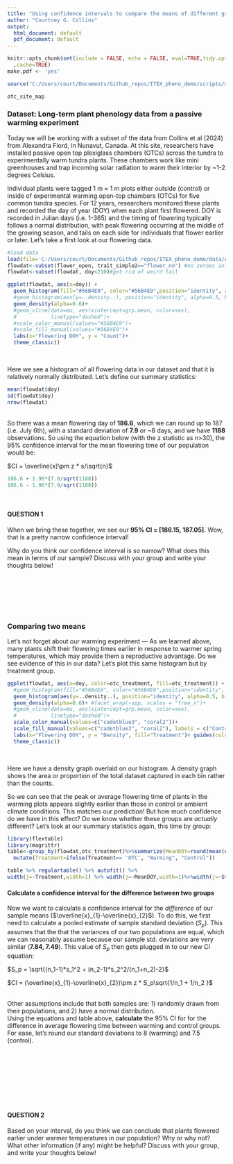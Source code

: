 ```yaml
---
title: "Using confidence intervals to compare the means of different groups"
author: "Courtney G. Collins"
output:
  html_document: default
  pdf_document: default
---
```

<!-- include = FALSE prevents code and results from appearing in the finished file. R Markdown still runs the code in the chunk, and the results can be used by other chunks. -->
<!-- echo = FALSE prevents code, but not the results from appearing in the finished file. This is a useful way to embed figures. -->


```r
knitr::opts_chunk$set(include = FALSE, echo = FALSE, eval=TRUE,tidy.opts=list(width.cutoff=60),tidy=TRUE
  ,cache=TRUE) 
make.pdf <- 'yes'
```


```r
source("C:/Users/court/Documents/Github_repos/ITEX_pheno_demo/scripts/map_fig.R")

```

```r
otc_site_map
```

### Dataset: Long-term plant phenology data from a passive warming experiment 

Today we will be working with a subset of the data from Collins et al (2024) from Alexandra Fiord, in Nunavut, Canada. At this site, researchers have installed passive open top plexiglass chambers (OTCs) across the tundra to experimentally warm tundra plants. These chambers work like mini greenhouses and trap incoming solar radiation to warm their interior by ~1-2 degrees Celsius.

Individual plants were tagged 1 m × 1 m plots either outside (control) or inside of experimental warming open-top chambers (OTCs) for five common tundra species. For 12 years, researchers monitored these plants and recorded the day of year (DOY) when each plant first flowered. DOY is recorded in Julian days (i.e. 1-365) and the timing of flowering typically follows a normal distribution, with peak flowering occurring at the middle of the growing season, and tails on each side for individuals that flower earlier or later.  Let's take a first look at our flowering data. 

```r
#load data
load(file='C:/Users/court/Documents/Github_repos/ITEX_pheno_demo/data/AFphen_dem_climate.Rdata')
flowdat<-subset(flower_open, trait_simple2=="flower_no") #no zeroes in dataset
flowdat<-subset(flowdat, doy<210)#get rid of weird tail 
```


```r
ggplot(flowdat, aes(x=doy)) +
  geom_histogram(fill="#56B4E9", color="#56B4E9",position="identity", alpha=0.5, bins = 22)+
  #geom_histogram(aes(y=..density..), position="identity", alpha=0.5, binwidth = 7, fill="#56B4E9", color="#56B4E9")+
  geom_density(alpha=0.6)+
  #geom_vline(data=mu, aes(xintercept=grp.mean, color=sex),
  #           linetype="dashed")+
  #scale_color_manual(values="#56B4E9")+
  #scale_fill_manual(values="#56B4E9")+
  labs(x="Flowering DOY", y = "Count")+
  theme_classic()
```
<br>

Here we see a histogram of all flowering data in our dataset and that it is relatively normally distributed. Let's define our summary statistics: 
```r
mean(flowdat$doy)
sd(flowdat$doy)
nrow(flowdat)
```
<br>
So there was a mean flowering day of **186.6**, which we can round up to 187 (i.e. July 6th), with a standard deviation of **7.9** or ~8 days, and we have **1188** observations. So using the equation below (with the z statistic as n>30), the 95% confidence interval for the mean flowering time of our population would be:

 $CI = \overline{x}\pm z * s/\sqrt{n}$ 
 <br>

```r
186.6 + 1.96*(7.9/sqrt(1188))
186.6 - 1.96*(7.9/sqrt(1188))
```
<br>

#### QUESTION 1  
When we bring these together, we see our **95% CI = [186.15, 187.05].** Wow, that is a pretty narrow confidence interval!  

Why do you think our confidence interval is so narrow? What does this mean in terms of our sample? Discuss with your group and write your thoughts below!  

<br>
<br>
<br>
<br>
<br>

### Comparing two means 
Let's not forget about our warming experiment --- As we learned above, many plants shift their flowering times earlier in response to warmer spring temperatures, which may provide them a reproductive advantage. Do we see evidence of this in our data? Let's plot this same histogram but by treatment group. 

```r
ggplot(flowdat, aes(x=doy, color=otc_treatment, fill=otc_treatment)) +
  #geom_histogram(fill="#56B4E9", color="#56B4E9",position="identity", alpha=0.5, binwidth = 7)+
  geom_histogram(aes(y=..density..), position="identity", alpha=0.5, bins = 20)+ #fill="#56B4E9", color="#56B4E9")+
  geom_density(alpha=0.6)+ #facet_wrap(~spp, scales = "free_x")+
  #geom_vline(data=mu, aes(xintercept=grp.mean, color=sex),
  #           linetype="dashed")+
  scale_color_manual(values=c("cadetblue3", "coral2"))+
  scale_fill_manual(values=c("cadetblue3", "coral2"), labels = c("Control", "Warming"))+
  labs(x="Flowering DOY", y = "Density", fill="Treatment")+ guides(color = "none")+ 
  theme_classic() 
```
 <br>

Here we have a density graph overlaid on our histogram. A density graph shows the area or proportion of the total dataset captured in each bin rather than the counts. 

So we can see that the peak or average flowering time of plants in the warming plots appears slightly earlier than those in control or ambient climate conditions. This matches our prediction! But how much confidence do we have in this effect? Do we know whether these groups are *actually* different? Let's look at our summary statistics again, this time by group:

```r
library(flextable)
library(magrittr)
table<-group_by(flowdat,otc_treatment)%>%summarize(MeanDOY=round(mean(doy), 2), Std.deviation=round(sd(doy), 2), N= n())%>%rename(Treatment=otc_treatment)%>%
  mutate(Treatment=ifelse(Treatment== 'OTC', "Warming", "Control"))

table %>% regulartable() %>% autofit() %>% 
width(j=~Treatment,width=1) %>% width(j=~MeanDOY,width=1)%>%width(j=~Std.deviation,width=1)%>%width(j=~N,width=0.5)
```

#### Calculate a confidence interval for the difference between two groups
Now we want to  calculate a confidence interval for  the *difference* of our sample means ($\overline{x}_{1}-\overline{x}_{2}$). To do this, we first need to calculate a pooled estimate of sample standard deviation ($S_p$). This assumes that the that the variances of our two populations are equal, which we can reasonably assume because our sample std. deviations are very similar (**7.84, 7.49**). This value of $S_p$ then gets plugged in to our new CI equation:

 $S_p = \sqrt{(n_1-1)*s_1^2 + (n_2-1)*s_2^2/(n_1+n_2)-2}$
 
 $CI = (\overline{x}_{1}-\overline{x}_{2})\pm z * S_p\sqrt{1/n_1 + 1/n_2 }$ 

 <br>
Other assumptions include that both samples are: 1) randomly drawn from their populations, and 2) have a normal distribution.  
Using the equations and table above, **calculate** the 95% CI for for the difference in average flowering time between warming and control groups. For ease, let's round our standard deviations to 8 (warming) and 7.5 (control).  
 <br>
 <br>
 <br>
 <br>
 <br>
 <br>
 <br>
 <br>
 
#### QUESTION 2
Based on your interval, do you think we can conclude that plants flowered earlier under warmer temperatures in our population? Why or why not? What other information (if any) might be helpful? Discuss with your group, and write your thoughts below! 
<br>
<br>
<br>
<br>
<br>
<br>

